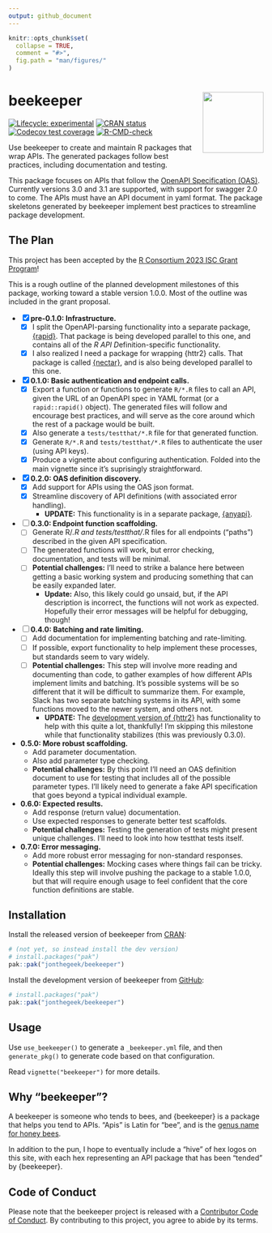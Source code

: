 ```yaml
---
output: github_document
---
```


<!-- README.md is generated from README.Rmd. Please edit that file -->

```r
knitr::opts_chunk$set(
  collapse = TRUE,
  comment = "#>",
  fig.path = "man/figures/"
)
```

# beekeeper <a href="https://beekeeper.api2r.org"><img src="man/figures/logo.svg" align="right" height="120" /></a>

<!-- badges: start -->
[![Lifecycle: experimental](https://img.shields.io/badge/lifecycle-experimental-orange.svg)](https://lifecycle.r-lib.org/articles/stages.html#experimental)
[![CRAN status](https://www.r-pkg.org/badges/version/beekeeper)](https://CRAN.R-project.org/package=beekeeper)
[![Codecov test coverage](https://codecov.io/gh/jonthegeek/beekeeper/branch/main/graph/badge.svg)](https://app.codecov.io/gh/jonthegeek/beekeeper?branch=main)
[![R-CMD-check](https://github.com/jonthegeek/beekeeper/actions/workflows/R-CMD-check.yaml/badge.svg)](https://github.com/jonthegeek/beekeeper/actions/workflows/R-CMD-check.yaml)
<!-- badges: end -->

Use beekeeper to create and maintain R packages that wrap APIs.
The generated packages follow best practices, including documentation and testing.

This package focuses on APIs that follow the [OpenAPI Specification (OAS)](https://spec.openapis.org/oas/v3.1.0). 
Currently versions 3.0 and 3.1 are supported, with support for swagger 2.0 to come.
The APIs must have an API document in yaml format.
The package skeletons generated by beekeeper implement best practices to streamline package development.

## The Plan

This project has been accepted by the [R Consortium 2023 ISC Grant Program](https://www.r-consortium.org/all-projects/awarded-projects/2023-group-1#api2r:%20An%20R%20Package%20for%20Auto-Generating%20R%20API%20Clients)!

This is a rough outline of the planned development milestones of this package, working toward a stable version 1.0.0.
Most of the outline was included in the grant proposal.

- [x] **pre-0.1.0: Infrastructure.**
    - [x] I split the OpenAPI-parsing functionality into a separate package, [{rapid}](https://rapid.api2r.org). That package is being developed parallel to this one, and contains all of the *R API D*efinition-specific functionality.
    - [x] I also realized I need a package for wrapping {httr2} calls. That package is called [{nectar}](https://nectar.api2r.org), and is also being developed parallel to this one.
- [x] **0.1.0: Basic authentication and endpoint calls.**
    - [x] Export a function or functions to generate `R/*.R` files to call an API, given the URL of an OpenAPI spec in YAML format (or a `rapid::rapid()` object). The generated files will follow and encourage best practices, and will serve as the core around which the rest of a package would be built.
    - [x] Also generate a `tests/testthat/*.R` file for that generated function. 
    - [x] Generate `R/*.R` and `tests/testthat/*.R` files to authenticate the user (using API keys).
    - [x] Produce a vignette about configuring authentication. Folded into the main vignette since it's suprisingly straightforward.
- [x] **0.2.0: OAS definition discovery.**
    - [x] Add support for APIs using the OAS json format.
    - [x] Streamline discovery of API definitions (with associated error handling).
        -   **UPDATE:** This functionality is in a separate package, [{anyapi}](https://anyapi.api2r.org).
- [ ] **0.3.0: Endpoint function scaffolding.**
    - [ ] Generate R/*.R and tests/testthat/*.R files for all endpoints ("paths") described in the given API specification. 
    - [ ] The generated functions will work, but error checking, documentation, and tests will be minimal.
    - [ ] **Potential challenges:** I'll need to strike a balance here between getting a basic working system and producing something that can be easily expanded later.
        -   **Update:** Also, this likely could go unsaid, but, if the API description is incorrect, the functions will not work as expected. Hopefully their error messages will be helpful for debugging, though!
- [ ] **0.4.0: Batching and rate limiting.**
    - [ ] Add documentation for implementing batching and rate-limiting. 
    - [ ] If possible, export functionality to help implement these processes, but standards seem to vary widely.
    - [ ] **Potential challenges:** This step will involve more reading and documenting than code, to gather examples of how different APIs implement limits and batching. It's possible systems will be so different that it will be difficult to summarize them. For example, Slack has two separate batching systems in its API, with some functions moved to the newer system, and others not. 
        -   **UPDATE:** The [development version of {httr2}](https://github.com/r-lib/httr2/) has functionality to help with this quite a lot, thankfully! I'm skipping this milestone while that functionality stabilizes (this was previously 0.3.0).
-   **0.5.0: More robust scaffolding.**
    -   Add parameter documentation.
    -   Also add parameter type checking.
    -   **Potential challenges:** By this point I'll need an OAS definition document to use for testing that includes all of the possible parameter types. I'll likely need to generate a fake API specification that goes beyond a typical individual example.
-   **0.6.0: Expected results.**
    -   Add response (return value) documentation.
    -   Use expected responses to generate better test scaffolds.
    -   **Potential challenges:** Testing the generation of tests might present unique challenges. I'll need to look into how testthat tests itself.
-   **0.7.0: Error messaging.**
    -   Add more robust error messaging for non-standard responses.
    -   **Potential challenges:** Mocking cases where things fail can be tricky. Ideally this step will involve pushing the package to a stable 1.0.0, but that will require enough usage to feel confident that the core function definitions are stable. 

## Installation

::: .pkgdown-release
Install the released version of beekeeper from [CRAN](https://cran.r-project.org/):

```r
# (not yet, so instead install the dev version)
# install.packages("pak")
pak::pak("jonthegeek/beekeeper")
```
:::

::: .pkgdown-devel
Install the development version of beekeeper from [GitHub](https://github.com/):

```r
# install.packages("pak")
pak::pak("jonthegeek/beekeeper")
```
:::

## Usage

Use `use_beekeeper()` to generate a `_beekeeper.yml` file, and then `generate_pkg()` to generate code based on that configuration.

Read `vignette("beekeeper")` for more details.

## Why "beekeeper"?

A beekeeper is someone who tends to bees, and {beekeeper} is a package that helps you tend to APIs.
"Apis" is Latin for "bee", and is the [genus name for honey bees](https://en.wikipedia.org/wiki/Honey_bee).

In addition to the pun, I hope to eventually include a "hive" of hex logos on this site, with each hex representing an API package that has been "tended" by {beekeeper}.

## Code of Conduct

Please note that the beekeeper project is released with a [Contributor Code of Conduct](https://beekeeper.api2r.org/CODE_OF_CONDUCT.html). By contributing to this project, you agree to abide by its terms.
